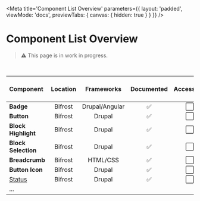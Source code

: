 
<Meta
    title='Component List Overview'
    parameters={{
        layout: 'padded',
        viewMode: 'docs',
        previewTabs: { canvas: { hidden: true } }
    }}
/>

# Component List Overview
> ⚠️ This page is in work in progress.

<br/>

| Component             | Location  | Frameworks    | Documented    | Accessible | UIKIT Migration doc |
| :--                   | :-:       | :-:           | :-:            | :-: | :-: |
| **Badge**             | Bifrost   | Drupal/Angular  | ✅            | ⬜ | ⬜ |
| **Button**            | Bifrost   | Drupal        | ✅            | ⬜ | ⬜ |
| **Block Highlight**   | Bifrost   | Drupal        | ✅            | ⬜ | ⬜ |
| **Block Selection**   | Bifrost   | Drupal        | ✅            | ⬜ | ⬜ |
| **Breadcrumb**        | Bifrost   | HTML/CSS      | ✅            | ⬜ | ⬜ |
| **Button Icon**       | Bifrost   | Drupal        | ✅            | ⬜ | ⬜ |
| [Status](?path=/story/components-status--drupal) | Bifrost | Drupal  | ✅  | ⬜ | [step](?path=/story/migrations-uikit--page#status) |
| ...       |    |         |             |  |